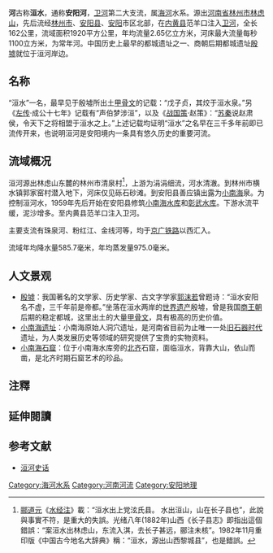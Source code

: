 {{Geobox|河流
<!-- *** 标题 *** -->
| name = 洹河
| native_name = 
| other_name = 
| category = 
<!-- *** 名称 **** --> 
| etymology = 
| nickname = 洹水、安阳河
<!-- *** 图片 *** -->
| image = 
| image_caption = 
| image_size = 
<!-- *** 国家 *** -->
| country = 中华人民共和国
| state = 河南省
| region = 安阳市
| district = 林州市
| district1 = 安阳县
| district2 = 殷都区
| district3 = 北关区
| district4 = 内黄县
| municipality = 
<!-- *** 归属、发源地、支流等 *** -->
| parent = 
| tributary_left = 
| tributary_right = 
| distributary = 
| city = [[安阳市|安阳]]
| landmark = 
<!-- *** 位置 *** -->
<!-- *** 源头地理数据 *** -->
| source = 林虑山
| source_location = | source_region = | source_country =
| source_elevation = 
| source_lat_d = | source_lat_m = | source_lat_s = | source_lat_NS = 
| source_long_d = | source_long_m = | source_long_s = | source_long_EW = 
| source1 = 
| source1_location = | source1_region = | source1_country =
| source1_elevation = 
| source1_lat_d = | source1_lat_m = | source1_lat_s = | source1_lat_NS =
| source1_long_d = | source1_long_m = | source1_long_s = | source1_long_EW =
| source_confluence = 
| source_confluence_location = | source_confluence_region = | source_confluence_country =
| source_confluence_elevation = 
| source_confluence_lat_d = | source_confluence_lat_m = | source_confluence_lat_s = | source_confluence_lat_NS =
| source_confluence_long_d = | source_confluence_long_m = | source_confluence_long_s = | source_confluence_long_EW = 
<!-- *** 河口地理数据 *** -->
| mouth = 范羊口
| mouth_location = | mouth_region = | mouth_country =
| mouth_elevation = 
| mouth_lat_d = | mouth_lat_m = | mouth_lat_s = | mouth_lat_NS = 
| mouth_long_d = | mouth_long_m = | mouth_long_s = | mouth_long_EW = 
<!-- *** 数据 *** -->
| length = 162
| width = 
| depth = 
| volume = 
| watershed = 1920
| discharge = 
| discharge_max = 
| discharge_min = 
<!-- *** 自由字段 *** -->
| free = | free_type = 
<!-- *** 地图 *** -->
| map =
| map_caption = 
| map_background = 
| map_locator =
| map_locator_x =
| map_locator_y = 
<!-- *** 网站 *** --> 
| website =
| commons =
<!-- *** 脚注 *** -->
| footnotes =
}}

'''{{Ruby|洹|-{zh-tw:ㄏㄨㄢˊ;zh-cn:huán;zh-hk:jyun4}-}}河'''古称'''洹水'''，通称'''安阳河'''，[[卫河|卫河]]第二大支流，属[[海河|海河]]水系。源出[[河南省|河南省]][[林州市|林州市]][[林虑山|林虑山]]，先后流经[[林州市|林州市]]、[[安阳县|安阳县]]、[[安阳市|安阳]]市区北部，在[[内黄县|内黄县]]范羊口注入[[卫河|卫河]]，全长162公里，流域面积1920平方公里，年均{{Ruby|径|-{zh-tw:ㄐㄧㄥˋ;zh-cn:jìng;zh-hk:gaang3}-}}流量2.65亿立方米，河床最大流量每秒1100立方米，为常年河。中国历史上最早的都城遗址之一、商朝后期都城遗址[[殷墟|殷墟]]就位于洹河岸边。

==名称==

“洹水”一名，最早见于殷墟所出土[[甲骨文|甲骨文]]的记载：“戊子贞，其烄于洹水泉。”另《[[左传|左传]]·成公十七年》记载有“声伯梦涉洹”，以及《[[战国策|战国策]]·赵策》：“[[苏秦|苏秦]]说赵肃侯，令天下之将相盟于洹水之上。”上述记载均证明“洹水”之名早在三千多年前即已流传开来，也说明洹河是安阳境内一条具有悠久历史的重要河流。

==流域概况==

洹河源出林虑山东麓的林州市清泉村<ref>[[郦道元|郦道元]]《[[水经注|水经注]]》載：“洹水出上党泫氏县。 水出洹山，山在长子县也”，此說與事實不符，是重大的失誤。光绪八年(1882年)山西《长子县志》即指出這個錯誤：“案洹水出林虑山，东流入淇，去长子甚远，郦注未核”。1982年11月重印版《中国古今地名大辞典》稱：“洹水，源出山西黎城县”，也是錯誤。</ref>，上游为涓涓细流，河水清澈。到林州市横水镇郭家窑村潜入地下，河床仅见砾石砂滩。到安阳县善应镇出露为[[小南海|小南海]]泉。为控制洹河水，1959年先后开始在安阳县修筑[[小南海水库|小南海水库]]和[[彰武水库|彰武水库]]。下游水流平缓，泥沙增多。至内黄县范羊口注入卫河。

主要支流有珠泉河、粉红江、金线河等，均于[[京广铁路|京广铁路]]以西汇入。

流域年均降水量585.7毫米，年均蒸发量975.0毫米。

==人文景观==

*[[殷墟|殷墟]]：我国著名的文学家、历史学家、古文字学家[[郭沫若|郭沫若]]曾题诗：“洹水安阳名不虚，三千年前是帝都。”坐落在洹水两岸的[[世界遗产|世界遗产]]殷墟，曾是我国[[商王朝|商王朝]]后期的稳定都城，这里出土的大量[[甲骨文|甲骨文]]，具有极高的历史价值。
*[[小南海遗址|小南海遗址]]：小南海原始人洞穴遗址，是河南省目前为止唯一一处[[旧石器时代|旧石器时代]]遗址，为人类发展历史等领域的研究提供了宝贵的实物资料。
*[[小南海石窟|小南海石窟]]：位于小南海水库旁的[[北齐|北齐]]石窟，面临洹水，背靠大山，依山而凿，是北齐时期石窟艺术的珍品。

==注釋==
{{reflist}}

==延伸閱讀==
{{Wikisource further reading}}

==参考文献==
*[http://www.huaxia.com/hnay/rway/yswh/2011/11/2659959.html 洹河史话] {{Wayback|url=http://www.huaxia.com/hnay/rway/yswh/2011/11/2659959.html |date=20190816185914 }}

{{海河}}

[[Category:海河水系|Category:海河水系]]
[[Category:河南河流|Category:河南河流]]
[[Category:安阳地理|Category:安阳地理]]